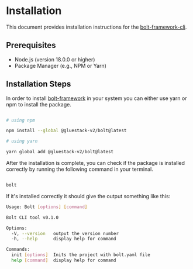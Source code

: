 
<Meta pageTitle="Installation | bolt-framework" description="Bolt Framework is a powerful CLI tool for streamlined management and deployment of projects and services." />






# Installation

This document provides installation instructions for the [bolt-framework-cli](https://www.npmjs.com/package/@gluestack-v2/bolt-framework).


## Prerequisites

- Node.js (version 18.0.0 or higher)
- Package Manager (e.g., NPM or Yarn)

## Installation Steps

In order to install [bolt-framework](https://www.npmjs.com/package/@gluestack-v2/bolt) in your system you can either use yarn or npm to install the package.


```bash

# using npm

npm install --global @gluestack-v2/bolt@latest

# using yarn

yarn global add @gluestack-v2/bolt@latest

```

After the installation is complete, you can check if the package is installed correctly by running the following command in your terminal.


```bash

bolt

```

If it's installed correctly it should give the output something like this:

```bash
Usage: Bolt [options] [command]

Bolt CLI tool v0.1.0

Options:
  -V, --version   output the version number
  -h, --help      display help for command

Commands:
  init [options]  Inits the project with bolt.yaml file
  help [command]  display help for command
```

